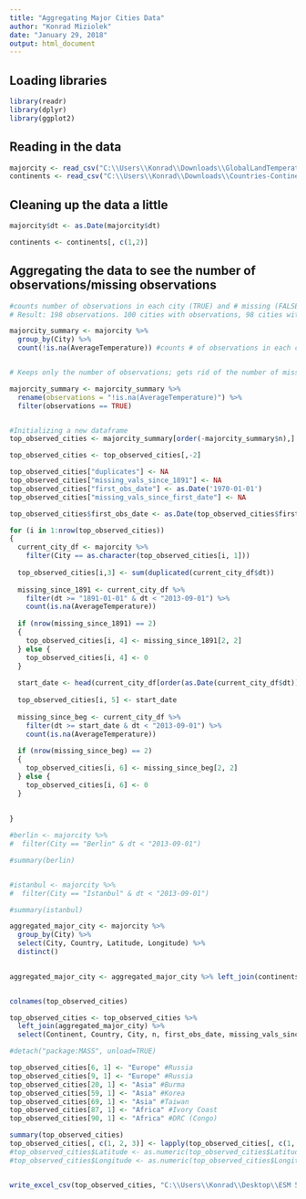 ---
title: "Aggregating Major Cities Data"
author: "Konrad Miziolek"
date: "January 29, 2018"
output: html_document
---

## Loading libraries

```{r setup}
library(readr)
library(dplyr)
library(ggplot2)
```

## Reading in the data

```{r}
majorcity <- read_csv("C:\\Users\\Konrad\\Downloads\\GlobalLandTemperaturesByMajorCity.csv\\GlobalLandTemperaturesByMajorCity.csv")
continents <- read_csv("C:\\Users\\Konrad\\Downloads\\Countries-Continents-csv.csv")
```

## Cleaning up the data a little

```{r}
majorcity$dt <- as.Date(majorcity$dt)

continents <- continents[, c(1,2)]
```

## Aggregating the data to see the number of observations/missing observations

```{r} 
#counts number of observations in each city (TRUE) and # missing (FALSE)
# Result: 198 observations. 100 cities with observations, 98 cities with missing observations. 

majorcity_summary <- majorcity %>% 
  group_by(City) %>%
  count(!is.na(AverageTemperature)) #counts # of observations in each city (TRUE) and # missing (FALSE)


# Keeps only the number of observations; gets rid of the number of missing observations

majorcity_summary <- majorcity_summary %>%
  rename(observations = "!is.na(AverageTemperature)") %>%
  filter(observations == TRUE)



```


```{r}
#Initializing a new dataframe 
top_observed_cities <- majorcity_summary[order(-majorcity_summary$n),]

top_observed_cities <- top_observed_cities[,-2]

top_observed_cities["duplicates"] <- NA
top_observed_cities["missing_vals_since_1891"] <- NA
top_observed_cities["first_obs_date"] <- as.Date('1970-01-01')
top_observed_cities["missing_vals_since_first_date"] <- NA

top_observed_cities$first_obs_date <- as.Date(top_observed_cities$first_obs_date)
```

```{r}
for (i in 1:nrow(top_observed_cities))
{
  current_city_df <- majorcity %>%
    filter(City == as.character(top_observed_cities[i, 1]))
  
  top_observed_cities[i,3] <- sum(duplicated(current_city_df$dt))
   
  missing_since_1891 <- current_city_df %>%
    filter(dt >= "1891-01-01" & dt < "2013-09-01") %>%
    count(is.na(AverageTemperature))
  
  if (nrow(missing_since_1891) == 2)
  {
    top_observed_cities[i, 4] <- missing_since_1891[2, 2]
  } else {
    top_observed_cities[i, 4] <- 0
  }
  
  start_date <- head(current_city_df[order(as.Date(current_city_df$dt)), 1], 1)
  
  top_observed_cities[i, 5] <- start_date
  
  missing_since_beg <- current_city_df %>%
    filter(dt >= start_date & dt < "2013-09-01") %>%
    count(is.na(AverageTemperature))
  
  if (nrow(missing_since_beg) == 2)
  {
    top_observed_cities[i, 6] <- missing_since_beg[2, 2]
  } else {
    top_observed_cities[i, 6] <- 0
  }
  
  
}

```

```{r}
#berlin <- majorcity %>%
#  filter(City == "Berlin" & dt < "2013-09-01") 

#summary(berlin)


#istanbul <- majorcity %>%
#  filter(City == "Istanbul" & dt < "2013-09-01")

#summary(istanbul)
```



```{r}
aggregated_major_city <- majorcity %>%
  group_by(City) %>%
  select(City, Country, Latitude, Longitude) %>%
  distinct()

  
aggregated_major_city <- aggregated_major_city %>% left_join(continents)


colnames(top_observed_cities)

top_observed_cities <- top_observed_cities %>% 
  left_join(aggregated_major_city) %>%
  select(Continent, Country, City, n, first_obs_date, missing_vals_since_first_date, missing_vals_since_1891, duplicates, Latitude, Longitude, everything() )

#detach("package:MASS", unload=TRUE)

```
```{r}
top_observed_cities[6, 1] <- "Europe" #Russia
top_observed_cities[9, 1] <- "Europe" #Russia
top_observed_cities[20, 1] <- "Asia" #Burma
top_observed_cities[59, 1] <- "Asia" #Korea
top_observed_cities[69, 1] <- "Asia" #Taiwan
top_observed_cities[87, 1] <- "Africa" #Ivory Coast
top_observed_cities[90, 1] <- "Africa" #DRC (Congo)

summary(top_observed_cities)
top_observed_cities[, c(1, 2, 3)] <- lapply(top_observed_cities[, c(1, 2, 3)], factor) #Cont., Country, City
#top_observed_cities$Latitude <- as.numeric(top_observed_cities$Latitude)
#top_observed_cities$Longitude <- as.numeric(top_observed_cities$Longitude)


write_excel_csv(top_observed_cities, "C:\\Users\\Konrad\\Desktop\\ESM 567\\top_observed_major_cities.csv")

```





